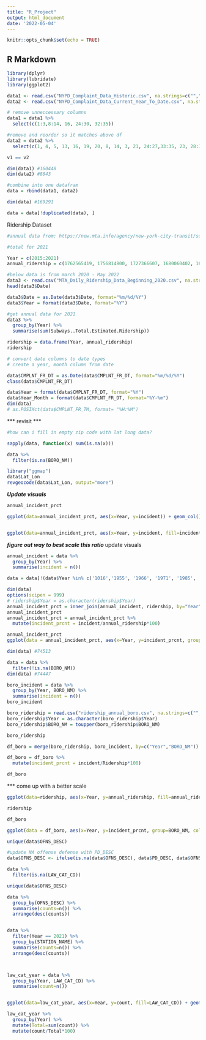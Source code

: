 ```yaml
---
title: "R_Project"
output: html_document
date: '2022-05-04'
---
```


```r
knitr::opts_chunk$set(echo = TRUE)
```

## R Markdown

```r
library(dplyr)
library(lubridate)
library(ggplot2)
```


```r

data1 <- read.csv("NYPD_Complaint_Data_Historic.csv", na.strings=c(""," ","NA"))
data2 <- read.csv("NYPD_Complaint_Data_Current_Year_To_Date.csv", na.strings=c(""," ","NA"))

# remove unneccessary columns
data1 = data1 %>%
  select(c(1:3,8:14, 16, 24:30, 32:35))

#remove and reorder so it matches above df
data2 = data2 %>%
  select(c(1, 4, 5, 13, 16, 19, 20, 8, 14, 3, 21, 24:27,33:35, 23, 28:30 ))

v1 == v2

dim(data1) #160448
dim(data2) #8843

#combine into one datafram
data = rbind(data1, data2)

dim(data) #169291

data = data[!duplicated(data), ]

```


Ridership Dataset
```r
#annual data from: https://new.mta.info/agency/new-york-city-transit/subway-bus-ridership-2020

#total for 2021 

Year = c(2015:2021)
annual_ridership = c(1762565419, 1756814800, 1727366607, 1680060402, 1697787002, 639541029, 761142069)

#below data is from march 2020 - May 2022
data3 <- read.csv("MTA_Daily_Ridership_Data_Beginning_2020.csv", na.strings=c(""," ","NA"))
head(data3$Date)

data3$Date = as.Date(data3$Date, format="%m/%d/%Y")
data3$Year = format(data3$Date, format="%Y")

#get annual data for 2021
data3 %>%
  group_by(Year) %>%
  summarise(sum(Subways..Total.Estimated.Ridership))

ridership = data.frame(Year, annual_ridership)
ridership
```




```r
# convert date columns to date types
# create a year, month column from date

data$CMPLNT_FR_DT = as.Date(data$CMPLNT_FR_DT, format="%m/%d/%Y")
class(data$CMPLNT_FR_DT)

data$Year = format(data$CMPLNT_FR_DT, format="%Y")
data$Year_Month = format(data$CMPLNT_FR_DT, format="%Y-%m")
dim(data)
# as.POSIXct(data$CMPLNT_FR_TM, format= "%H:%M")


```


*** revisit ***
```r

#how can i fill in empty zip code with lat long data?

sapply(data, function(x) sum(is.na(x)))

data %>%
  filter(is.na(BORO_NM))

library("ggmap")
data$Lat_Lon
revgeocode(data$Lat_Lon, output="more")
```



***Update visuals***
```r

annual_incident_prct

ggplot(data=annual_incident_prct, aes(x=Year, y=incident)) + geom_col()


ggplot(data=annual_incident_prct, aes(x=Year, y=incident, fill=incident)) + geom_bar(stat="identity") + geom_text(aes(label = incident, y = incident), size = 3, position = position_stack(vjust = 1.05)) + labs(x = "Year", y="Num of Incidents Reported") 

```

***figure out way to best scale this ratio
***update visuals
```r

annual_incident = data %>%
  group_by(Year) %>%
  summarise(incident = n())

data = data[!(data$Year %in% c('1016','1955', '1966', '1971', '1985', '1990', '2000', '2001', '2003', '2004', '2005', '2006', '2007', '2008', '2009', '2010', '2011', '2012', '2013', '2014', NA)), ]

dim(data)
options(scipen = 999)
# ridership$Year = as.character(ridership$Year)
annual_incident_prct = inner_join(annual_incident, ridership, by="Year")
annual_incident_prct
annual_incident_prct = annual_incident_prct %>%
  mutate(incident_prcnt = incident/annual_ridership*100)

annual_incident_prct
ggplot(data = annual_incident_prct, aes(x=Year, y=incident_prcnt, group=1)) + geom_line() + ylim(0,0.0025)

```

```r
dim(data) #74513

data = data %>%
  filter(!is.na(BORO_NM)) 
dim(data) #74447

boro_incident = data %>%
  group_by(Year, BORO_NM) %>%
  summarise(incident = n())
boro_incident

```


```r

boro_ridership = read.csv("ridership_annual_boro.csv", na.strings=c(""," ","NA"))
boro_ridership$Year = as.character(boro_ridership$Year)
boro_ridership$BORO_NM = toupper(boro_ridership$BORO_NM)

boro_ridership

df_boro = merge(boro_ridership, boro_incident, by=c("Year","BORO_NM"))

df_boro = df_boro %>%
  mutate(incident_prcnt = incident/Ridership*100)

df_boro

```



*** come up with a better scale
```r
ggplot(data=ridership, aes(x=Year, y=annual_ridership, fill=annual_ridership)) + geom_bar(stat="identity") + geom_text(aes(label = annual_ridership, y = annual_ridership), size = 2, position = position_stack(vjust = 1.05)) + labs(x = "Year", y="Ridership") 

ridership

```


```r
df_boro

ggplot(data = df_boro, aes(x=Year, y=incident_prcnt, group=BORO_NM, color=BORO_NM)) + geom_line()


```



```r
unique(data$OFNS_DESC)

#update NA offense defense with PD_DESC
data$OFNS_DESC <- ifelse(is.na(data$OFNS_DESC), data$PD_DESC, data$OFNS_DESC)

data %>%
  filter(is.na(LAW_CAT_CD))

unique(data$OFNS_DESC)

data %>%
  group_by(OFNS_DESC) %>%
  summarise(counts=n()) %>%
  arrange(desc(counts))


data %>%
  filter(Year == 2021) %>%
  group_by(STATION_NAME) %>%
  summarise(counts=n()) %>%
  arrange(desc(counts))



law_cat_year = data %>%
  group_by(Year, LAW_CAT_CD) %>%
  summarise(count=n())


ggplot(data=law_cat_year, aes(x=Year, y=count, fill=LAW_CAT_CD)) + geom_bar(stat="identity")

law_cat_year %>%
  group_by(Year) %>%
  mutate(Total=sum(count)) %>%
  mutate(count/Total*100)

```

